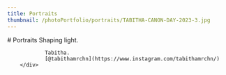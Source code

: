 ```yaml
---
title: Portraits
thumbnail: /photoPortfolio/portraits/TABITHA-CANON-DAY-2023-3.jpg
---
```


<div className="snap-start min-h-full min-w-md flex flex-row align-middle justify-center items-center">
		<div className="prose relative p-4">
				# Portraits
				Shaping light.

    			Tabitha.
    			[@tabithamrchn](https://www.instagram.com/tabithamrchn/)
    	</div>

</div>

<CarouselPage>
  <Photo url="/photoPortfolio/portraits/TABITHA-CANON-DAY-2023-3.jpg" />
</CarouselPage>

<CarouselPage>
  <Photo url="/photoPortfolio/portraits/TABITHA-CANON-DAY-2023-2.jpg" />
  <Photo url="/photoPortfolio/portraits/TABITHA-CANON-DAY-2023-1.jpg" />
</CarouselPage>

<CarouselPage>
  <Photo url="/photoPortfolio/portraits/TABITHA-CANON-DAY-2023-5.jpg" />
</CarouselPage>

